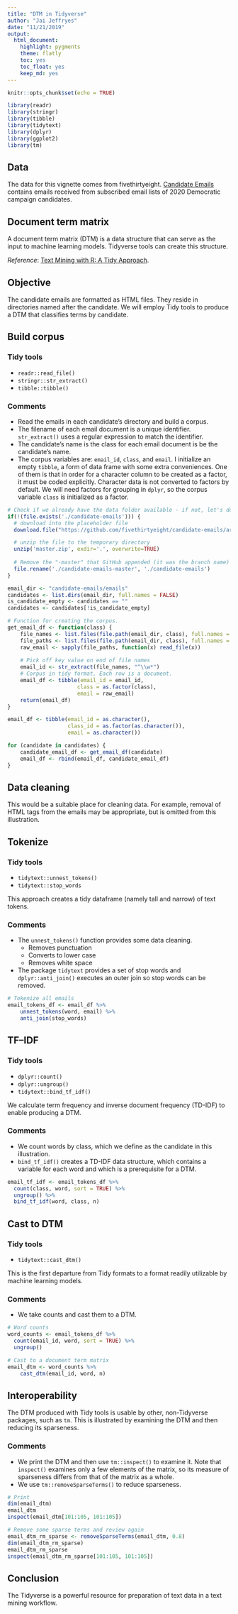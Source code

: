 ```yaml
---
title: "DTM in Tidyverse"
author: "Jai Jeffryes"
date: "11/21/2019"
output:
  html_document:
    highlight: pygments
    theme: flatly
    toc: yes
    toc_float: yes
    keep_md: yes
---
```


```r
knitr::opts_chunk$set(echo = TRUE)
```

```r
library(readr)
library(stringr)
library(tibble)
library(tidytext)
library(dplyr)
library(ggplot2)
library(tm)
```
## Data
The data for this vignette comes from fivethirtyeight. [Candidate Emails](https://github.com/fivethirtyeight/candidate-emails) contains emails received from subscribed email lists of 2020 Democratic campaign candidates.

## Document term matrix
A document term matrix (DTM) is a data structure that can serve as the input to machine learning models. Tidyverse tools can create this structure.

*Reference*: [Text Mining with R: A Tidy Approach](https://www.tidytextmining.com).

## Objective
The candidate emails are formatted as HTML files. They reside in directories named after the candidate. We will employ Tidy tools to produce a DTM that classifies terms by candidate.

## Build corpus
### Tidy tools
- `readr::read_file()`
- `stringr::str_extract()`
- `tibble::tibble()`

### Comments
- Read the emails in each candidate's directory and build a corpus.
- The filename of each email document is a unique identifier. `str_extract()` uses a regular expression to match the identifier.
- The candidate's name is the class for each email document is be the candidate's name.
- The corpus variables are: `email_id`, `class`, and `email`. I initialize an empty `tibble`, a form of data frame with some extra conveniences. One of them is that in order for a character column to be created as a factor, it must be coded explicitly. Character data is not converted to factors by default. We will need factors for grouping in `dplyr`, so the corpus variable `class` is initialized as a factor.

```r
# Check if we already have the data folder available - if not, let's download a local copy
if(!(file.exists('./candidate-emails'))) {
  # download into the placeholder file
  download.file("https://github.com/fivethirtyeight/candidate-emails/archive/master.zip", 'master.zip')

  # unzip the file to the temporary directory
  unzip('master.zip', exdir='.', overwrite=TRUE)
  
  # Remove the "-master" that GitHub appended (it was the branch name)
  file.rename('./candidate-emails-master', './candidate-emails')
}

email_dir <- "candidate-emails/emails"
candidates <- list.dirs(email_dir, full.names = FALSE)
is_candidate_empty <- candidates == ""
candidates <- candidates[!is_candidate_empty]

# Function for creating the corpus.
get_email_df <- function(class) {
    file_names <- list.files(file.path(email_dir, class), full.names = FALSE)
    file_paths <- list.files(file.path(email_dir, class), full.names = TRUE)
    raw_email <- sapply(file_paths, function(x) read_file(x))
    
	# Pick off key value on end of file names
	email_id <- str_extract(file_names, "^\\w*")
	# Corpus in tidy format. Each row is a document.
	email_df <- tibble(email_id = email_id,
	                  class = as.factor(class),
	                  email = raw_email)
	return(email_df)
}

email_df <- tibble(email_id = as.character(),
                   class_id = as.factor(as.character()),
                   email = as.character())

for (candidate in candidates) {
    candidate_email_df <- get_email_df(candidate)
    email_df <- rbind(email_df, candidate_email_df)
}
```

## Data cleaning
This would be a suitable place for cleaning data. For example, removal of HTML tags from the emails may be appropriate, but is omitted from this illustration.

## Tokenize
### Tidy tools
- `tidytext::unnest_tokens()`
- `tidytext::stop_words`

This approach creates a tidy dataframe (namely tall and narrow) of text tokens.

### Comments
- The `unnest_tokens()` function provides some data cleaning.
  - Removes punctuation
  - Converts to lower case
  - Removes white space
- The package `tidytext` provides a set of stop words and `dplyr::anti_join()` executes an outer join so stop words can be removed.

```r
# Tokenize all emails
email_tokens_df <- email_df %>% 
	unnest_tokens(word, email) %>% 
	anti_join(stop_words)

```

## TF–IDF
### Tidy tools
- `dplyr::count()`
- `dplyr::ungroup()`
- `tidytext::bind_tf_idf()`

We calculate term frequency and inverse document frequency (TD-IDF) to enable producing a DTM.

### Comments
- We count words by class, which we define as the candidate in this illustration.
- `bind_tf_idf()` creates a TD-IDF data structure, which contains a variable for each word and which is a prerequisite for a DTM.

```r
email_tf_idf <- email_tokens_df %>% 
  count(class, word, sort = TRUE) %>%
  ungroup() %>%
  bind_tf_idf(word, class, n)
```

## Cast to DTM
### Tidy tools
- `tidytext::cast_dtm()`

This is the first departure from Tidy formats to a format readily utilizable by machine learning models.

### Comments
- We take counts and cast them to a DTM.

```r
# Word counts
word_counts <- email_tokens_df %>%
  count(email_id, word, sort = TRUE) %>%
  ungroup()

# Cast to a document term matrix
email_dtm <- word_counts %>% 
	cast_dtm(email_id, word, n)
```

## Interoperability
The DTM produced with Tidy tools is usable by other, non-Tidyverse packages, such as `tm`. This is illustrated by examining the DTM and then reducing its sparseness.

### Comments
- We print the DTM and then use `tm::inspect()` to examine it. Note that `inspect()` examines only a few elements of the matrix, so its measure of sparseness differs from that of the matrix as a whole.
- We use `tm::removeSparseTerms()` to reduce sparseness.

```r
# Print
dim(email_dtm)
email_dtm
inspect(email_dtm[101:105, 101:105])

# Remove some sparse terms and review again
email_dtm_rm_sparse <- removeSparseTerms(email_dtm, 0.8)
dim(email_dtm_rm_sparse)
email_dtm_rm_sparse
inspect(email_dtm_rm_sparse[101:105, 101:105])
```

## Conclusion
The Tidyverse is a powerful resource for preparation of text data in a text mining workflow.
